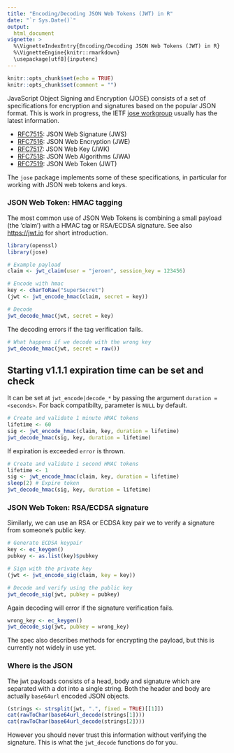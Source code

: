 ```yaml
---
title: "Encoding/Decoding JSON Web Tokens (JWT) in R"
date: "`r Sys.Date()`"
output:
  html_document
vignette: >
  %\VignetteIndexEntry{Encoding/Decoding JSON Web Tokens (JWT) in R}
  %\VignetteEngine{knitr::rmarkdown}
  \usepackage[utf8]{inputenc}
---
```


```r
knitr::opts_chunk$set(echo = TRUE)
knitr::opts_chunk$set(comment = "")
```

JavaScript Object Signing and Encryption (JOSE) consists of a set of specifications for encryption and signatures based on the popular JSON format. This is work in progress, the IETF [jose workgroup](https://tools.ietf.org/wg/jose/) usually has the latest information. 

 - [RFC7515](https://tools.ietf.org/html/rfc7515): JSON Web Signature (JWS)
 - [RFC7516](https://tools.ietf.org/html/rfc7516): JSON Web Encryption (JWE)
 - [RFC7517](https://tools.ietf.org/html/rfc7517): JSON Web Key (JWK)
 - [RFC7518](https://tools.ietf.org/html/rfc7518): JSON Web Algorithms (JWA)
 - [RFC7519](https://tools.ietf.org/html/rfc7519): JSON Web Token (JWT)
 
The `jose` package implements some of these specifications, in particular for working with JSON web tokens and keys.

### JSON Web Token: HMAC tagging

The most common use of JSON Web Tokens is combining a small payload (the 'claim') with a HMAC tag or RSA/ECDSA signature. See also [https://jwt.io](https://jwt.io) for short introduction. 

```r
library(openssl)
library(jose)

# Example payload
claim <- jwt_claim(user = "jeroen", session_key = 123456)

# Encode with hmac
key <- charToRaw("SuperSecret")
(jwt <- jwt_encode_hmac(claim, secret = key))

# Decode 
jwt_decode_hmac(jwt, secret = key)
```

The decoding errors if the tag verification fails.

```r
# What happens if we decode with the wrong key
jwt_decode_hmac(jwt, secret = raw())
```

## Starting v1.1.1 expiration time can be set and check

It can be set at `jwt_encode|decode_*` by passing the argument `duration = <seconds>`. For back compatibilty, parameter is `NULL` by default.

```r
# Create and validate 1 minute HMAC tokens
lifetime <- 60
sig <- jwt_encode_hmac(claim, key, duration = lifetime)
jwt_decode_hmac(sig, key, duration = lifetime)
```

If expiration is exceeded `error` is thrown.

```r
# Create and validate 1 second HMAC tokens
lifetime <- 1
sig <- jwt_encode_hmac(claim, key, duration = lifetime)
sleep(2) # Expire token
jwt_decode_hmac(sig, key, duration = lifetime)
```


### JSON Web Token: RSA/ECDSA signature

Similarly, we can use an RSA or ECDSA key pair we to verify a signature from someone's public key.

```r
# Generate ECDSA keypair
key <- ec_keygen()
pubkey <- as.list(key)$pubkey

# Sign with the private key
(jwt <- jwt_encode_sig(claim, key = key))

# Decode and verify using the public key
jwt_decode_sig(jwt, pubkey = pubkey)
```

Again decoding will error if the signature verification fails.

```r
wrong_key <- ec_keygen()
jwt_decode_sig(jwt, pubkey = wrong_key)
```


The spec also describes methods for encrypting the payload, but this is currently not widely in use yet.

### Where is the JSON

The jwt payloads consists of a head, body and signature which are separated with a dot into a single string. Both the header and body are actually `base64url` encoded JSON objects.

```r
(strings <- strsplit(jwt, ".", fixed = TRUE)[[1]])
cat(rawToChar(base64url_decode(strings[1])))
cat(rawToChar(base64url_decode(strings[2])))
```

However you should never trust this information without verifying the signature. This is what the `jwt_decode` functions do for you.
